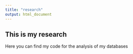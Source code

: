 ```yaml
---
title: "research"
output: html_document
---
```


## This is my research

Here you can find my code for the analysis of my databases